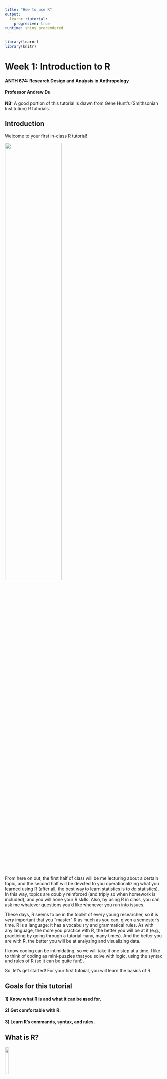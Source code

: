 ```yaml
---
title: "How to use R"
output: 
  learnr::tutorial:
    progresive: true
runtime: shiny_prerendered
---
```


```r
library(learnr)
library(knitr)
```

# **Week 1:** Introduction to R

#### ANTH 674: Research Design and Analysis in Anthropology
#### Professor Andrew Du

**NB:** A good portion of this tutorial is drawn from Gene Hunt's (Smithsonian Institution) R tutorials. 

## Introduction

Welcome to your first in-class R tutorial! 

![](https://ccawebfiles.blob.core.windows.net/images/happyCoder02.jpg){width="60%"}

From here on out, the first half of class will be me lecturing about a certain topic, and the second half will be devoted to you operationalizing what you learned using R (after all, the best way to learn statistics is to *do* statistics). 
In this way, topics are doubly reinforced (and triply so when homework is included), and you will hone your R skills.
Also, by using R in class, you can ask me whatever questions you'd like whenever you run into issues.

These days, R seems to be in the toolkit of every young researcher, so it is *very* important that you "master" R as much as you can, given a semester's time.
R is a language: it has a vocabulary and grammatical rules.
As with any language, the more you practice with R, the better you will be at it (e.g., practicing by going through a tutorial many, many times). 
And the better you are with R, the better you will be at analyzing and visualizing data. 

I know coding can be intimidating, so we will take it one step at a time. 
I like to think of coding as mini-puzzles that you solve with logic, using the syntax and rules of R (so it can be quite fun!).

So, let's get started! For your first tutorial, you will learn the basics of R.


## Goals for this tutorial

#### 1) Know what R is and what it can be used for.
#### 2) Get comfortable with R.
#### 3) Learn R's commands, syntax, and rules.


## What is R?

![](https://www.r-project.org/Rlogo.png){width="15%"}

From the [R website](https://www.r-project.org): "R is a free software environment for statistical computing and graphics." 

R is an *extremely* powerful tool for analyzing data and producing publication-ready graphics.
Here is an example of the latter:

![](https://i.stack.imgur.com/K5Lrv.png)

R's power lies in its flexibility: if you can think up an analysis, you can execute it in R.
This means you can adapt analyses *to your research question* instead of having to adapt analyses to a statistical program's limited capabilities.
The trade-off is that you have to code all the steps in your analyses (no black box), but I view this as a positive: you have complete analytical control over what you're doing, and you are "forced" to really learn and understand what you're doing. 

If you become stumped while using  R, which will undoubtedly happen (it happens to me all the time), you can always Google and troubleshoot your issue.
Google and R make for a very powerful combination.
Once you figure out the issue, it becomes part of your R knowledge base, and you can then move onto figuring out more complex issues.
This is how you become a better R coder.


## The R console

Though you will be learning R directly through this interactive tutorial and not in R itself, the concepts are exactly the same. 
You will learn how to interact with R through your homework assignments. 

When you open R, you will encounter a blinking cursor in what is known as the **console**. The space below where you will enter code is equivalent to the R console. 

The console is where you carry out calculations, run tests, manipulate data, etc. 
Let's try a simple exercise: type `1` into the console and press CTRL and Enter (for Mac users, this will be the Apple key and Enter). 
In an actual R console, you would just press Enter. 
From here on, when I say "Enter", I mean CTRL and Enter.

```r
```

R spits back the number `1`, acknowledging that you've entered it in.

## The R console as a calculator

R also serves as a calculator, and I use it all the time for such purposes. 
Enter in `2 + 2` (spaces do not matter here and are a matter of personal preference) and press Enter. 
What do you think you'll get in return?

```r
```

R can carry out all your standard arithmetic operators. 

```r
arith <- data.frame(symb = c("+", 
                             "-", 
                             "*", 
                             "/", 
                             "^"), def = c("addition", 
                                           "subtraction", 
                                           "multiplication", 
                                           "division", 
                                           "exponent"))

kable(arith, col.names = c("R symbol", "Arithmetic operator"))
```

Note that R follows order of operations (PEMDAS: parentheses, exponents, multiplicaitons and division, addition and subtraction).
Play around with the different arithmetic operators below.
For example, what do you think you'll get when you enter in `(2 + 2) ^ 2 / 4`?

```r
```

When in doubt, always use parentheses (e.g., `((2 + 2) ^ 2) / 4`).


## Objects and assignment operators

When you type numbers and do arithmetic in the console, R will return the correct answer, but the answer is not saved (it gets lost to the R "void").
To save numbers to be analyzed later, we need to use an **assignment operator**: `<-` or `=`.
For example, if I type in `x <- 8`, that `8` is now saved and can be brought up again later.
Try typing `x <- 8` below (`x = 8` will also work).

```r
```

Note that nothing happened!
This is because you assigned `8` to `x`, which is called an **R object**, instead of entering `8` into the R "void".
Now type `x` on the second line (you can press Enter only to get to the second line; also click away the drop-down menu that appears) and press Enter. 
What do you think will happen?
You see that R has remembered that you assigned `8` to `x`, which is now remembered by R until you overwrite it with another number.

What do you think will happen when you type `x / 2` on the next line?

Note that names in R are *case-sensitive*. 
See what happens when you type in upper-case `X`.
It says "object 'X' not found" because you haven't assigned anything to `X`.

## Different types of variables

In addition to numbers, R recognizes and uses different types of variables.
These are summarized in the table below.

```r
variables <- data.frame(Mode = c("numeric",
                                 "character",
                                 "logical",
                                 "factor"), Example = c("5, 2.3", 
                                                        "\"tooth\", \"Andrew\"",
                                                        "TRUE, FALSE",
                                                        "{explained later}"))
                                 
kable(variables)
```

The significance of these different types of variables might not be apparent now, but they will be later.
Let's play around with them anyway.
Enter `y <- "tooth"`, then enter `y` into the console. 

```r
```

Now enter `z <- TRUE`, and then enter `z`.

**NB:** Each one of these standalone R consoles in the tutorial exists in its own universe. 
That is, the object `x` which we defined as `8` earlier, will not be "remembered" in this console.
Try entering in `x` and see what happens.
In an actual R console, `x` will be remembered as `8` until you overwrite `x`.


## Exercise 1: object assignment

1. Create a variable, `x`, and assign it a value of `10`.
Create a new variable, `xx`, that is equal to one-half of `x`, raised to the 2nd power. 
What do you get when you enter `xx` on the next line?

2. Create a variable, `y`, and assign it a value of `TRUE` (make sure `TRUE` is written in all caps!). Then assign `y` a value of `"a"`. 
What do you get when you enter `y` on the next line?

```r
# You can click the "Solution" button for the answers when you're done.
```

```r
# xx is 25.
# y is "a".
```


## Functions (and R help documentation)

A function takes information (i.e., **arguments**), does something with it, and returns a result. 
For example, `sqrt()` is a built-in R function that calculates the square root of a number (functions always have open and closed parentheses that surround the arguments). 
The `sqrt()` function has only one argument: the number that we want the square root of. 
Thus, if we wanted to find the square root of `25`, we would enter `sqrt(25)`. 
Try it out, or another number, below (ignore the drop-down menu for now; what that is will become clear soon).

```r
```

Other functions have multiple arguments. 
To see what the arguments are, we can look at R's built-in help documentation. 
If you know the name of the function, you can use `?`. 
Otherwise, use `??` followed by some general keyword (if multiple keywords are involved, you have to surround them with quotation marks, so R recognizes that the words comprise one phrase).

`seq()` is a common function used to generate a regular sequence of numbers.
To see what the arguments for `seq()` are, we can look at the help documentation using `?seq`.
Try it out below.

```r
```

### R's help documentation

You can see that the help documentation appears through your web browser.
All help files for functions consist of eight parts:

1. **Description:** There is a general description of what the function does
2. **Usage:** How to type and use the function
3. **Arguments**: The arguments and what they are
4. **Details**: details of what the function does
5. **Value**: the values returned
6. **References**: published references the function used
7. **See Also**: related functions
8. **Examples**: examples of how to use the function and what they do

**NB:** Under "Examples", you'll see that some of the examples are followed by a `#` sign and some comment. 
In R, everything that follows `#` will not be run in R.
This is how you comment on code. 

For `seq()`, we see there are five arguments: `from`, `to`, `by`, `length.out`, and `along.with`. 
Read the descriptions of the arguments.
Let's say we wanted to generate a sequence of numbers from 0 to 10. 
According to the `seq()` help file, we would enter `seq(from = 0, to = 10)`, where we type out the argument names and define them with `=` and a value (this is why some R users advocate using `<-` as the assignment operator, to prevent confusion with using `=` to define arguments; I think it's fine since arguments always exist inside the parentheses of functions, though I use `<-` for what it's worth).
Try this out in the console.
What does it return?

You don't have to specify the argument names if you enter in arguments in the same order as they're defined: `seq(0, 10)` returns the same sequence as `seq(from = 0, to = 10)`.
A shortcut for generating a sequence of numbers that increase/decrease by one is `:`.
That is, `0:10` is the same as `seq(0, 10)`.

What if we wanted to generate a sequence of numbers from 0 to 10 that increase by 2? See the `seq()` help file to see if you can figure this out.
Try it out below (click the "Hint" button if you're stuck).

```r
```

<div id = "seq_by-hint">
It's the third argument, which you can also specify with `by = `.
</div>

Now we can make sense of the drop-down menu that magically appears when you type in a function name: it's R telling you what the arguments are.
Sometimes the argument names are self-evident, but other times you will need to look at the help file.
After you use a function many, many times, you will know the arguments by heart.


## Arrays

**Arrays** are collections of multiple numbers, characters, etc., each of which is called an **element**.
All elements must be of the same type in an array (e.g., all numbers, all characters, all TRUE or FALSE).
One-dimensional arrays are called **vectors**, and two-dimensional arrays are called **matrices.**
Arrays can be as many dimensions as you want them to be, though vectors and matrices are most common.


## 1D arrays: vectors

The sequence of numbers you created with `seq()` is a vector.
You can also use the concatenate function, `c()`, to combine separate elements into a single vector.
For example, let's combine the numbers 1, 5, 10, 2 into a single vector and assign it to an object called `x`.
We would accomplish this with `x <- c(1, 5, 10, 2)`.
Try it below.

```r
```

We can count the number of elements within a vector using the `length()` function.
Use this function to count how many elements are in `x`, i.e., `length(x)`.


## Subsetting elements from an array

If we wanted to subset out only some elements of an array, we use hard brackets: `[]`.
For example, if we wanted to subset out the first element of `x`, we enter `x[1]`.
`x[2:3]` returns the second and third element within `x`.

Create an object `x` defined as `c(1, 221, 100, 3)`.
Can you figure out how to subset out the 2nd and 4th element?

```r
```

<div id = "subset-hint">
Use `c()`.
</div>

Note that R respects order.
See what happens when you enter `x[c(3, 4)]` versus `x[c(4, 3)]`.

### Removing elements from an array

We can also remove elements from an array using `-`.
For example, if we wanted to remove the first element of an array, we would enter `x[-1]`.
If we wanted to remove the 5th and 7th element, we would enter `x[-c(5, 7)]`.

Define `x` as `1:10`.
Can you figure out how to remove the last element of an array?

```r
```

<div id = "del-hint">
You need to use `length()`
</div>

**Remember:** parentheses are associated with functions, while hard brackets are associated with subsetting!


## 2D arrays: matrices

A matrix is a two-dimensional collection of elements arranged in rows and columns.
To create a matrix, we can use the `matrix()` function. 
`X <- matrix(1:6, nrow = 3, ncol = 2)` returns a matrix with three rows and two columns, whose elements are the numbers 1 through 6.
Try it out below.

```r
```

To subset out elements from a matrix, we now need two numbers since we're working with two dimensions. 
The first number indicates the row number, and the second indicates the column number.
So, if we wanted to subset out the element in the first row and second column, we would enter `X[1, 2]`.
If we use one number only, we would subset out an entire row or column (the `,` is still used to denote whether you're referring to rows or columns).
For example, `X[1, ]` returns the entire first row, while `X[, 2]` returns the entire second column.
We can also delete entire rows and columns using `-` as before.
For example, `X[-1, ]` deletes the entire first row.
Try these out in the console.

Here are some useful functions for seeing how large your matrix is.

```r
mat.df <- data.frame(func = c("nrow()",
                       "ncol()",
                       "dim()"), purp = c("number of rows",
                                          "number of columns",
                                          "dimensions = c(nrow, ncol)"))

kable(mat.df, col.names = c("Function name", "What it does"))
```

You can also use the `array()` function to create an array with however many dimensions you want.
`array(1:6)` returns a vector with numbers 1 through 6; it gives the same result as `1:6` or `seq(1, 6)`.
`array(1:6, dim = c(3, 2))` gives a 2D array with three row and two columns with elements 1 through 6 (i.e., it's identical to the matrix `X` as we defined it above).

**NB:** In general, there are multiple ways to achieve the same thing in R. 
As you're starting out, I would stick with familiarizing yourself with one of these ways first.


## Operations on arrays

Many operations and functions can be applied to single elements, vectors, and matrices.
Operations are usually done element-by-element.

For example, let's say we have a vector defined as `x <- 1:4`.
What do you think you will get if you enter `x + 5`?
What about `sqrt(x)`?
Test out your predictions below.

```r
```


## Exercise 2: arrays (vectors and matrices)

Here are some important things to remember for the questions below.

```r
exer.df <- data.frame(Action = c(
  "Combine elements into a vector",
  "Make a matrix using matrix()",
  "Make a matrix using array()",
  "Subset a vector",
  "Subset a matrix by row and column",
  "Subset a matrix by row only",
  "Subset a matrix by column only"), 
  
  Example = c(
    "c(10, 7, 33, 101, -1)",
    "matrix(1:4, nrow = 2, ncol = 2)", 
    "array(1:4, dim = c(2, 2))",
    "y[3]  # 3rd element of vector y",
    "X[1, 4]  # 1st row, 4th column",
    "X[3, ]  # entire 3rd row", 
    "X[, 4]  # entire 4th column"
  ))

kable(exer.df)
```

1. Create a matrix, `XX`, with 3 rows and 4 columns from the numbers 1 through 12. Take the 3rd row of this matrix, and assign it to a new variable `y`.

2. Create a new vector called `z` that is the same size as `y`, with each element 10 times the corresponding value in `y`. 

3. What does the following command give you: `dim(XX)[2]`?
Reason it out first and then check your answer.

```r
# You can click the "Solution" button for the answers when you're done.
```

```r
# Question 1
XX <- matrix(1:12, nrow = 3, ncol = 4)
y <- XX[3, ]

# Question 2
z <- y * 10

# Question 3
4
```


## Dataframes

Dataframes are tables of information, where each column can be of a different variable type (e.g., numbers, characters).
When you import data into R, it will usually be in dataframe form.
Rows, columns, and elements are subsetted/removed in the same exact way as a 2D array (i.e., matrix).
Look at the previous topic for a reminder of how to do this.

For illustrative purposes, let's look at a dataframe that's built into R.
We can access built-in R datasets using the `data()` function.
We will look at the "Edgar Anderson's Iris" dataset, called `iris` in R.
To access this dataset, enter `data(iris)`, and the dataset will be automatically saved to an object called `iris`.
Try this out and take a look at the first five rows (do you remember how to do this?).

```r
```

<div id = "iris-hint">
Try `1:5`.
</div>

Another quick way of looking at the first six rows of a dataframe (or matrix) is to use the `head()` function; `tail()` returns the last six rows.
Try out `head(iris)`.
This is what you should see:

```r
data(iris)

kable(head(iris))
```

You can immediately see that the first four columns are numbers, and the last one is comprised of names, indicating which species is being measured.
This illustrates that dataframes can have columns with different variable types, something arrays cannot do.

But, what in the world are those column names?
And for that matter, what in the world is this dataset?!
You can pull up a help file for built-in R datasets in the same way you pull up help files for built-in R functions.
Enter `?iris`.
You can see what the dataset is under "Description", and what the column variables are under "Format".
FYI, a sepal is the green, leaf-like part of a flower that encloses the petals.
It looks like this:

![](https://cdn.britannica.com/39/91239-004-44353E32/Diagram-flowering-plant.jpg)

You can also bring up column and row names using `colnames()` and `rownames()`, respectively.
Try it out below (I have already preloaded the `iris` dataset, so you don't need to reload it using `data()`).

```r
data(iris)
```

```r
```

The row names here are not very interesting, as they're just counting/indexing the specimens as you go from top to bottom.

The nice thing about dataframes is that you can access a column using the column name with `$`.
For example, lets say we wanted to subset out the `Sepal.Length` column only.
You can do this using `iris$Sepal.Length`.
Try this out (or another column name).
**NB:** You can only use `$` with dataframes and cannot use it with matrices.


## Exercise 3: dataframes

We're going to look at another built-in R dataset: `mtcars`.
Load it using the `data()` function, and pull up its help file to learn more about it.

1. Bring up the row and column names.
What are these?

2. How many rows and columns are there in this dataset?

3. `mean()` is a handy built-in R function to calculate the mean/average of a vector of numbers.
Use this function to calculate mean fuel efficiency (`mpg`) and mean car weight (`wt`, in thousands of pounds) across all car models.

4. How would you save to a different variable the following subsets of this dataframe: 
a) columns 1 and 2
b) columns 1 and 4
c) the first ten rows
d) the first ten rows and the first three columns.

5. Make a new vector called `RelPower`, which is equal to the horsepower of a car (`hp`), divided by its weight (`wt`). 

```r
# You can click the "Solution" button for the answers when you're done.
```

```r
1. rownames(mtcars); colnames(mtcars)
# Row names are the different car models, and column names are different design and performance variables (see mtcars help file for more details). 
2. nrow(mtcars); ncol(mtcars)
dim(mtcars) # brings up both rows and columns
3. mean(mtcars$mpg); mean(mtcars$wt)
4a. x <- mtcars[, 1:2]
4b. x <- mtcars[, c(1, 4)]
4c. x <- mtcars[1:10, ]
4d. x <- mtcars[1:10, 1:3]
5. RelPower <- mtcars$hp / mtcars$wt
```


## Testing relationships

R is great for testing relationships, e.g., whether values within a vector are greater than 5.
Not only might this be interesting in and of itself, but it's also very useful for subsetting data according to some criterion.

Let's start with a simple example.
Enter `x <- 8` and then `x > 5`.

```r
```

You see that R returns `TRUE`, acknowledging that the object `x`, which is defined as `8`, is greater than 5. 

We can do the same thing with a vector, recalling that operations on a vector are done on an element-by-element basis. 
For example, let's define `x <- 1:10`.
Look at what happens when you enter `x > 5`.

R returns a vector of `TRUE`/`FALSE` statements, indicating which element is greater than 5.
A handy function to use in this case is `sum()`, which returns the sum of all elements in a vector.
When using `sum()` on a vector of logical `TRUE`/`FALSE` statements, `TRUE` is equal to one and `FALSE` is equal to zero.
Therefore, using `sum()` will count the number of `TRUE` in your vector.
Try out `sum(x > 5)`.

**NB:** `sum()` is not only applied to vectors with logical elements, but is also applied to vectors with numbers.
See what happens when you use `sum()` on `x <- 1:10`.

Below is a table of all the relationships you can test with R:

```r
relation.df <- data.frame(Symbol = c(
  ">, <", 
  ">=, <=",
  "==, !=",
  "&, |"), Relationship = c(
    "greater than, less than",
    "greater or equal to, less than or equal to",
    "equal, not equal",
    "AND, OR"
  ))

kable(relation.df)
```

`&` and `|` are used for testing compound relationships, i.e., two or more stated relationships.
`&` means an element has to satisfy *both* statements to produce a `TRUE`.
"OR" in logic means "and/or", so `|` means an element has to satisfy at least one statement to produce a `TRUE`. 

Define `x <- 1:10`.
What do you think you'll get when you enter `x > 3 & x < 8`?
What about `x > 3 | x < 8`?

```r
```

Can you explain why all elements are `TRUE` when using the second compound statement?


## Subsetting using logical statements

As we've seen before, we can subset a vector using indices, e.g., `x[c(3, 5)]`.
More usefully, we can subset a vector using logical statements, where those elements equalling `TRUE` are the ones subsetted. 

For example, create a vector `x <- c(4, 8, 30, 52)`.
First, look at what happens when you enter `x > 10`.
What do you think you'll get when you enter `x[x > 10]`?

```r
```

You can also use logical statements to subset a matrix.
Create a matrix with 3 rows and 4 columns, where the elements are `1:12`.
Subset out those elements greater than or equal to 10.

```r
# Click the "Solution" button if you're stuck
```

```r
X <- matrix(1:12, nrow = 3, ncol = 4)
X[X >= 10]
```


## Exercise 4: subsetting

```r
relation.df <- data.frame(Symbol = c(
  ">, <", 
  ">=, <=",
  "==, !=",
  "&, |"), Relationship = c(
    "greater than, less than",
    "greater or equal to, less than or equal to",
    "equal, not equal",
    "AND, OR"
  ))

kable(relation.df)
```

Let's use the `mtcars` dataset again (I've already loaded it for you).

1. Using the `mean()` function, compute separately the mean fuel efficiency (`mpg`) of big cars (>3000 pounds) and small cars (<3000 pounds). 
Remember `wt` is in units of thousands of pounds.

2. Extract a vector of horsepower (`hp`) values for cars that are *both* small (`wt < 3`) *and* fuel-efficient (`mpg >= 25`).

3. Create a logical vector called `muscle` that is `TRUE` when a car has high horsepower (`hp > 200`). Recall that the function `rownames()` returns the row names for a matrix or dataframe. Use this function, along with your `muscle` vector, to return the model names of the powerful cars.

```r
data(mtcars)
```

```r
# You can click the "Solution" button for the answers when you're done.
```

```r
1. mean(mtcars$mpg[mtcars$wt > 3])
mean(mtcars$mpg[mtcars$wt < 3])
2. mtcars$hp[mtcars$wt < 3 & mtcars$mpg >= 25]
3. muscle <- mtcars$hp > 200
model_names <- rownames(mtcars)
model_names[muscle]
# You could've also just went straight to rownames(mtcars)[muscle]
```


## Conclusion

Congratulations, you just completed your first R tutorial in this class!

![](https://www.askideas.com/media/16/Funny-Celebration-With-Cat.jpg){width="375" height="400"}

R has a steep learning curve, so I know it was a lot to digest.
My advice is to go through this tutorial everyday until it becomes second nature to you.
The material herein serves as the foundation for all future tutorials, and this is typically the case as we progress week by week.
In other words, you will get the most out of any given week's tutorial by "mastering" the material from previous weeks.

So, don't give up, and if you have any questions, please email/ask me!
